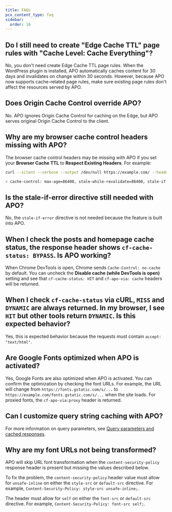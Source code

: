 ```yaml
---
title: FAQs
pcx_content_type: faq
sidebar:
  order: 16
---
```


## Do I still need to create "Edge Cache TTL" page rules with "Cache Level: Cache Everything"?

No, you don't need create Edge Cache TTL page rules. When the WordPress plugin is installed, APO automatically caches content for 30 days and invalidates on change within 30 seconds. However, because APO now supports cache-related page rules, make sure existing page rules don't affect the resources served by APO.

## Does Origin Cache Control override APO?

No. APO ignores Origin Cache Control for caching on the Edge, but APO serves original Origin Cache Control to the client.

## Why are my browser cache control headers missing with APO?

The browser cache control headers may be missing with APO if you set your **Browser Cache TTL** to **Respect Existing Headers**. For example:

```sh
curl --silent --verbose --output /dev/null https://example.com/ --header 'Accept: text/html' 2>&1 | grep cache-control
```

```sh output
< cache-control: max-age=86400, stale-while-revalidate=86400, stale-if-error=86400
```

## Is the stale-if-error directive still needed with APO?

No, the `stale-if-error` directive is not needed because the feature is built into APO.

## When I check the posts and homepage cache status, the response header shows `cf-cache-status: BYPASS`. Is APO working?

When Chrome DevTools is open, Chrome sends `Cache-Control: no-cache` by default. You can uncheck the **Disable cache (while DevTools is open)** setting and see that `cf-cache-status: HIT` and `cf-apo-via: cache` headers will be returned.

## When I check `cf-cache-status` via cURL, `MISS` and `DYNAMIC` are always returned. In my browser, I see `HIT` but other tools return `DYNAMIC`. Is this expected behavior?

Yes, this is expected behavior because the requests must contain `accept: "text/html"`.

## Are Google Fonts optimized when APO is activated?

Yes, Google Fonts are also optimized when APO is activated. You can confirm the optimization by checking the font URLs. For example, the URL will change from `https://fonts.gstatic.com/s/...` to `https://example.com/fonts.gstatic.com/s/...` when the site loads. For proxied fonts, the `cf-apo-via:proxy` header is returned.

## Can I customize query string caching with APO?

For more information on query parameters, see [Query parameters and cached responses](/automatic-platform-optimization/reference/query-parameters/).

## Why are my font URLs not being transformed?

APO will skip URL font transformation when the `content-security-policy` response header is present but missing the values described below.

To fix the problem, the `content-security-policy` header value must allow for `unsafe-inline` on either the `style-src` or `default-src` directive. For example, `Content-Security-Policy: style-src unsafe-inline;`.

The header must allow for `self` on either the `font-src` or `default-src` directive. For example, `Content-Security-Policy: font-src self;`.
